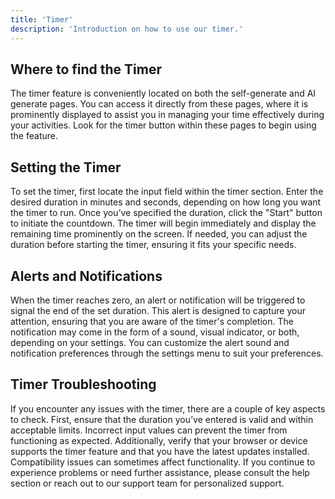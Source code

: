 ```yaml
---
title: 'Timer'
description: 'Introduction on how to use our timer.'
---
```


## Where to find the Timer
The timer feature is conveniently located on both the self-generate and AI generate pages. 
You can access it directly from these pages, where it is prominently displayed to assist you 
in managing your time effectively during your activities. Look for the timer button within 
these pages to begin using the feature.

## Setting the Timer
To set the timer, first locate the input field within the timer section. Enter the desired duration 
in minutes and seconds, depending on how long you want the timer to run. Once you’ve specified the 
duration, click the "Start" button to initiate the countdown. The timer will begin immediately and
display the remaining time prominently on the screen. If needed, you can adjust the duration 
before starting the timer, ensuring it fits your specific needs.

## Alerts and Notifications
When the timer reaches zero, an alert or notification will be triggered to signal the end of the set 
duration. This alert is designed to capture your attention, ensuring that you are aware of the timer's 
completion. The notification may come in the form of a sound, visual indicator, or both, depending on 
your settings. You can customize the alert sound and notification preferences through the settings 
menu to suit your preferences.

## Timer Troubleshooting
If you encounter any issues with the timer, there are a couple of key aspects to check. First, ensure that 
the duration you’ve entered is valid and within acceptable limits. Incorrect input values can prevent the 
timer from functioning as expected. Additionally, verify that your browser or device supports the timer feature 
and that you have the latest updates installed. Compatibility issues can sometimes affect functionality. If you 
continue to experience problems or need further assistance, please consult the help section or reach out to our 
support team for personalized support.